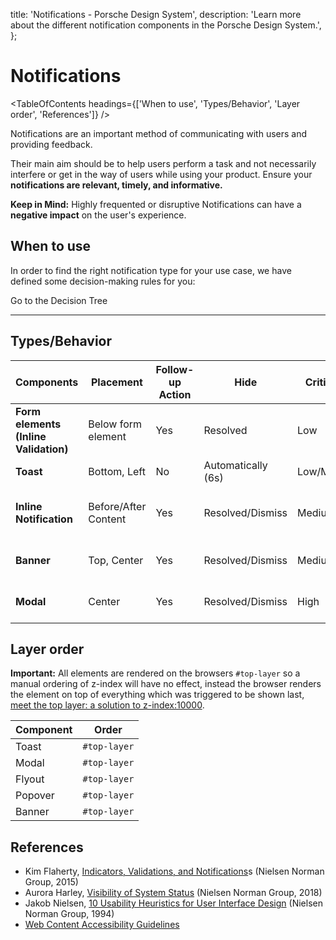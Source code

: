 
  title: 'Notifications - Porsche Design System',
  description: 'Learn more about the different notification components in the Porsche Design System.',
};

# Notifications

<TableOfContents headings={['When to use', 'Types/Behavior', 'Layer order', 'References']} />

Notifications are an important method of communicating with users and providing feedback.

Their main aim should be to help users perform a task and not necessarily interfere or get in the way of users while
using your product. Ensure your **notifications are relevant, timely, and informative.**

**Keep in Mind:** Highly frequented or disruptive Notifications can have a **negative impact** on the user's experience.

## When to use

In order to find the right notification type for your use case, we have defined some decision-making rules for you:

<PLink>
  <Link href="/patterns/notifications/decision-tree/">Go to the Decision Tree</Link>
</PLink>

---

## Types/Behavior

| Components                            | Placement            | Follow-up Action | Hide               | Criticality | States                           |
| ------------------------------------- | -------------------- | ---------------- | ------------------ | ----------- | -------------------------------- |
| **Form elements (Inline Validation)** | Below form element   | Yes              | Resolved           | Low         | Success, Error                   |
| **Toast**                             | Bottom, Left         | No               | Automatically (6s) | Low/Medium  | Neutral, Success                 |
| **Inline Notification**               | Before/After Content | Yes              | Resolved/Dismiss   | Medium      | Neutral, Success, Warning, Error |
| **Banner**                            | Top, Center          | Yes              | Resolved/Dismiss   | Medium/High | Neutral, Warning, Error          |
| **Modal**                             | Center               | Yes              | Resolved/Dismiss   | High        | Neutral, Warning, Error          |

## Layer order

**Important:** All elements are rendered on the browsers `#top-layer` so a manual ordering of z-index will have no
effect, instead the browser renders the element on top of everything which was triggered to be shown last,
[meet the top layer: a solution to z-index:10000](https://developer.chrome.com/blog/what-is-the-top-layer).

| Component | Order        |
| --------- | ------------ |
| Toast     | `#top-layer` |
| Modal     | `#top-layer` |
| Flyout    | `#top-layer` |
| Popover   | `#top-layer` |
| Banner    | `#top-layer` |

## References

- Kim Flaherty,
  [Indicators, Validations, and Notifications](https://nngroup.com/articles/indicators-validations-notifications)s
  (Nielsen Norman Group, 2015)
- Aurora Harley, [Visibility of System Status](https://nngroup.com/articles/visibility-system-status) (Nielsen Norman
  Group, 2018)
- Jakob Nielsen,
  [10 Usability Heuristics for User Interface Design](https://nngroup.com/articles/ten-usability-heuristics) (Nielsen
  Norman Group, 1994)
- [Web Content Accessibility Guidelines](https://w3.org/WAI/standards-guidelines/wcag)
